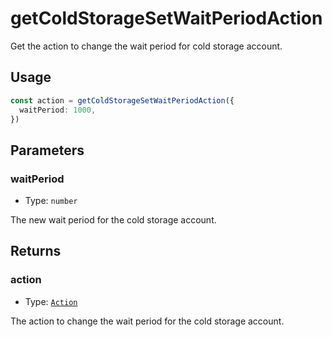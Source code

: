 # getColdStorageSetWaitPeriodAction

Get the action to change the wait period for cold storage account.

## Usage

```typescript copy
const action = getColdStorageSetWaitPeriodAction({
  waitPeriod: 1000,
})
```

## Parameters

### waitPeriod

- Type: `number`

The new wait period for the cold storage account.

## Returns

### action

- Type: [`Action`](/module-sdk/glossary/types#action)

The action to change the wait period for the cold storage account.
